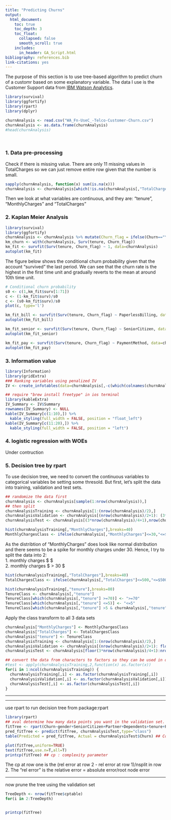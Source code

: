 ```yaml
---
title: "Predicting Churns"
output:
  html_document:
    toc: true
    toc_depth: 3
    toc_float:
      collapsed: false
      smooth_scroll: true
    includes:
      in_header: GA_Script.html
bibliography: references.bib
link-citations: yes
---
```


The purpose of this section is to use tree-based algorithm to predict churn of a customr based on some explanatory variable. The data I use is the Customer Support data from [IBM Watson Analytics](https://www.ibm.com/communities/analytics/watson-analytics-blog/guide-to-sample-datasets/).

```r
library(survival)
library(ggfortify)
library(rpart)
library(dplyr)
```

```r
churnAnalysis <- read.csv("WA_Fn-UseC_-Telco-Customer-Churn.csv") 
churnAnalysis <- as.data.frame(churnAnalysis)
#head(churnAnalysis)
```
&nbsp;
&nbsp;
    
### 1. Data pre-processing

Check if there is missing value. There are only 11 missing values in TotalCharges so we can just remove entire row given that the number is small.
```r
sapply(churnAnalysis, function(x) sum(is.na(x)))
churnAnalysis <- churnAnalysis[which(!is.na(churnAnalysis[,"TotalCharges"])),]
```

Then we look at what variables are continuous, and they are:
"tenure", "MonthlyCharges" and "TotalCharges"


### 2. Kaplan Meier Analysis



```r
library(survival)
library(ggfortify)
churnAnalysis <- churnAnalysis %>% mutate(Churn_flag = ifelse(Churn=="Yes", 1, 0) )
km_churn <- with(churnAnalysis, Surv(tenure, Churn_flag))
km_fit <- survfit(Surv(tenure, Churn_flag) ~ 1, data=churnAnalysis)
autoplot(km_fit)
```

The figure below shows the conditional churn probability given that the account "survived" the last period. We can see that the churn rate is the highest in the first time unit and gradually reverts to the mean at around 10th time unit.


```r
# Conditional churn probability
s0 <- c(1,km_fit$surv[1:71])
c <- (1-km_fit$surv)/s0
c <- (s0-km_fit$surv)/s0
plot(c, type='l')
```



```r
km_fit_bill <- survfit(Surv(tenure, Churn_flag) ~ PaperlessBilling, data=churnAnalysis)
autoplot(km_fit_bill)
```

```r
km_fit_senior <- survfit(Surv(tenure, Churn_flag) ~ SeniorCitizen, data=churnAnalysis)
autoplot(km_fit_senior)
```


```r
km_fit_pay <- survfit(Surv(tenure, Churn_flag) ~ PaymentMethod, data=churnAnalysis)
autoplot(km_fit_pay)
```


### 3. Information value 
```r
library(Information)
library(gridExtra)
### Ranking variables using penalized IV  
IV <- create_infotables(data=churnAnalysis[,-c(which(colnames(churnAnalysis)%in% c('customerID','Churn')))],y="Churn_flag")
```

```r
## require "brew install freetype" in ios terminal
library(kableExtra)
IV_Summary <- IV$Summary
rownames(IV_Summary) <- NULL
kable(IV_Summary[c(1:10),]) %>%
  kable_styling(full_width = FALSE, position = "float_left")
kable(IV_Summary[c(11:20),]) %>%
  kable_styling(full_width = FALSE, position = "left")
```



### 4. logistic regression with WOEs

Under contruction

### 5. Decision tree by rpart

To use decision tree, we need to convert the continuous variables to categorical variables be setting some thresold. But first, let's split the data into training, validation and test sets.

```r
## randomize the data first
churnAnalysis <- churnAnalysis[sample(1:nrow(churnAnalysis)),]
## then split
churnAnalysisTraining <- churnAnalysis[1:(nrow(churnAnalysis)/2),]
churnAnalysisValidation <- churnAnalysis[(nrow(churnAnalysis)/2+1): (3*nrow(churnAnalysis)/4),]
churnAnalysisTest <- churnAnalysis[(3*nrow(churnAnalysis)/4+1),nrow(churnAnalysis),]
```


```r
hist(churnAnalysisTraining[,"MonthlyCharges"],breaks=40)
MonthlyChargesClass <- ifelse(churnAnalysis[,"MonthlyCharges"]<=30,"<=$30",">30$")
```
As the distribtion of "MonthlyCharges" does look like normal distribution and there seems to be a spike for monthly charges under 30. Hence, I try to split the data into 2:    
1. monthly charges $ \leq 30  $    
2. monthly charges $ > 30 $  
    

```r
hist(churnAnalysisTraining[,"TotalCharges"],breaks=40)
TotalChargesClass <- ifelse(churnAnalysis[,"TotalCharges"]<=500,"<=$500",">500$")
```

```r
hist(churnAnalysisTraining[,"tenure"],breaks=80)
TenureClass <- churnAnalysis[,"tenure"]
TenureClass[which(churnAnalysis[,"tenure"] >=70)] <- ">=70"
TenureClass[which(churnAnalysis[,"tenure"] <=5)] <- "<=5"
TenureClass[which(churnAnalysis[,"tenure"] >5 & churnAnalysis[,"tenure"] <70)] <- "between"
```
Apply the class transform to all 3 data sets
```r
churnAnalysis["MonthlyCharges"] <- MonthlyChargesClass
churnAnalysis["TotalCharges"] <- TotalChargesClass
churnAnalysis["tenure"] <- TenureClass
churnAnalysisTraining <- churnAnalysis[1:(nrow(churnAnalysis)/2),]
churnAnalysisValidation <- churnAnalysis[(nrow(churnAnalysis)/2+1): floor(3*nrow(churnAnalysis)/4),]
churnAnalysisTest <- churnAnalysis[floor(3*nrow(churnAnalysis)/4+1):nrow(churnAnalysis),]
```



```r
## convert the data from characters to factors so they can be used in decision tree algorithm
#test <- apply(churnAnalysisTraining,2,function(x) as.factor(x))
for(i in 1:ncol(churnAnalysisTraining)) {
  churnAnalysisTraining[,i] <- as.factor(churnAnalysisTraining[,i])
  churnAnalysisValidation[,i] <- as.factor(churnAnalysisValidation[,i])
  churnAnalysisTest[,i] <- as.factor(churnAnalysisTest[,i])
}
```
     
********    

    
********

use rpart to run decision tree from package:rpart
```r
library(rpart)
## xval determine how many data points you want in the validation set.
fitTree <- rpart(Churn~gender+SeniorCitizen+Partner+Dependents+tenure+PhoneService+MultipleLines+InternetService+OnlineSecurity+OnlineBackup+DeviceProtection+TechSupport+StreamingTV+StreamingMovies+Contract+PaperlessBilling+PaymentMethod+MonthlyCharges+TotalCharges, churnAnalysisTraining,xval=0) 
pred_fitTree <- predict(fitTree, churnAnalysisTest,type="class")
table(Predicted = pred_fitTree, Actual = churnAnalysisTest$Churn) ## Confusion Matrix for Decision Tree
```

```r
plot(fitTree,uniform=TRUE)
text(fitTree,use.n=T,all=T)
printcp(fitTree) ## cp : complexity parameter
```
The cp at row one is the (rel error at row 2 - rel error at row 1)/nsplit in row 2.
The "rel error" is the relative error = absolute error/root node error



********
now prune the tree using the validation set

```r
TreeDepth <- nrow(fitTree$cptable)
for(i in 2:TreeDepth)


printcp(fitTree)
```

